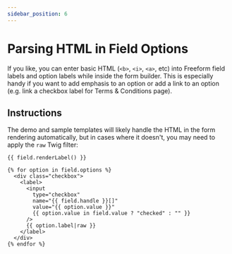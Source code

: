 ```yaml
---
sidebar_position: 6
---
```


# Parsing HTML in Field Options

If you like, you can enter basic HTML (`<b>`, `<i>`, `<a>`, etc) into Freeform field labels and option labels while inside the form builder. This is especially handy if you want to add emphasis to an option or add a link to an option (e.g. link a checkbox label for Terms & Conditions page).

## Instructions

The demo and sample templates will likely handle the HTML in the form rendering automatically, but in cases where it doesn't, you may need to apply the `raw` Twig filter:

```twig {12}
{{ field.renderLabel() }}

{% for option in field.options %}
  <div class="checkbox">
    <label>
      <input
        type="checkbox"
        name="{{ field.handle }}[]"
        value="{{ option.value }}"
        {{ option.value in field.value ? "checked" : "" }}
      />
      {{ option.label|raw }}
    </label>
  </div>
{% endfor %}
```
